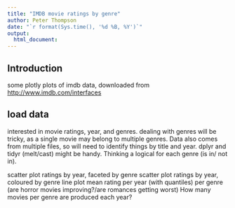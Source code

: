 ```yaml
---
title: "IMDB movie ratings by genre"
author: Peter Thompson
date: "`r format(Sys.time(), '%d %B, %Y')`"
output:
  html_document:
---
```

## Introduction

some plotly plots of imdb data, downloaded from [http://www.imdb.com/interfaces](http://www.imdb.com/interfaces)

## load data
interested in movie ratings, year, and genres. dealing with genres will be tricky, as a single movie may belong to multiple genres. Data also comes from multiple files, so will need to identify things by title and year. dplyr and tidyr (melt/cast) might be handy. Thinking a logical for each genre (is in/ not in). 

scatter plot ratings by year, faceted by genre
scatter plot ratings by year, coloured by genre
line plot mean rating per year (with quantiles) per genre (are horror movies improving?/are romances getting worst)
How many movies per genre are produced each year?







